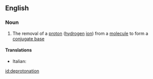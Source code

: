 ==English==

===Noun===
{{wikipedia}}
{{en-noun}}

#{{chemistry}} The removal of a [[proton]] ([[hydrogen]] [[ion]]) from a [[molecule]] to form a [[conjugate base]]

====Translations====
{{top}}
* Italian: {{t-|it|deprotonazione|f}}
{{mid}}

{{bottom}}

[[id:deprotonation]]